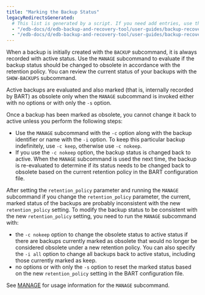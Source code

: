```yaml
---
title: "Marking the Backup Status"
legacyRedirectsGenerated:
  # This list is generated by a script. If you need add entries, use the `legacyRedirects` key.
  - "/edb-docs/d/edb-backup-and-recovery-tool/user-guides/backup-recovery-guide/2.6/marking_the_backup_status.html"
  - "/edb-docs/d/edb-backup-and-recovery-tool/user-guides/backup-recovery-guide/2.6.1/marking_the_backup_status.html"
---
```


<div id="marking_the_backup_status" class="registered_link"></div>

When a backup is initially created with the `BACKUP` subcommand, it is always recorded with active status. Use the `MANAGE` subcommand to evaluate if the backup status should be changed to obsolete in accordance with the retention policy. You can review the current status of your backups with the `SHOW-BACKUPS` subcommand.

Active backups are evaluated and also marked (that is, internally recorded by BART) as obsolete only when the `MANAGE` subcommand is invoked either with no options or with only the `-s` option.

Once a backup has been marked as obsolete, you cannot change it back to active unless you perform the following steps:

-   Use the `MANAGE` subcommand with the `-c` option along with the backup identifier or name with the `-i` option. To keep this particular backup indefinitely, use `-c keep`, otherwise use `-c nokeep`.
-   If you use the `-c nokeep` option, the backup status is changed back to active. When the `MANAGE` subcommand is used the next time, the backup is re-evaluated to determine if its status needs to be changed back to obsolete based on the current retention policy in the BART configuration file.

After setting the `retention_policy` parameter and running the `MANAGE` subcommand if you change the `retention_policy` parameter, the current, marked status of the backups are probably inconsistent with the new `retention_policy` setting. To modify the backup status to be consistent with the new `retention_policy` setting, you need to run the `MANAGE` subcommand with:

-   the `-c nokeep` option to change the obsolete status to active status if there are backups currently marked as obsolete that would no longer be considered obsolete under a new retention policy. You can also specify the `-i all` option to change all backups back to active status, including those currently marked as keep.
-   no options or with only the `-s` option to reset the marked status based on the new `retention_policy` setting in the BART configuration file.

See [MANAGE](../03_basic_bart_subcommand_usage/07_manage/#manage) for usage information for the `MANAGE` subcommand.
